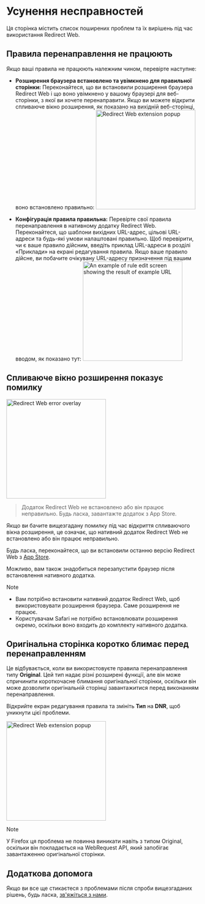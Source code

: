 
# Усунення несправностей

Ця сторінка містить список поширених проблем та їх вирішень під час використання Redirect Web.

<TOCInline toc={toc} />

## Правила перенаправлення не працюють

Якщо ваші правила не працюють належним чином, перевірте наступне:

- **Розширення браузера встановлено та увімкнено для правильної сторінки:** Переконайтеся, що ви встановили розширення браузера Redirect Web і що воно увімкнено у вашому браузері для веб-сторінки, з якої ви хочете перенаправити. Якщо ви можете відкрити спливаюче вікно розширення, як показано на вихідній веб-сторінці, воно встановлено правильно:
    <Image src={ExtensionPopup} alt="Redirect Web extension popup" width="260" hasShadow/>

- **Конфігурація правила правильна:** Перевірте свої правила перенаправлення в нативному додатку Redirect Web. Переконайтеся, що шаблони вихідних URL-адрес, цільові URL-адреси та будь-які умови налаштовані правильно. Щоб перевірити, чи є ваше правило дійсним, введіть приклад URL-адреси в розділі «Приклади» на екрані редагування правила. Якщо ваше правило дійсне, ви побачите очікувану URL-адресу призначення під вашим вводом, як показано тут:
    <Image src={RuleEditExampleResult} alt="An example of rule edit screen showing the result of example URL" width="260" hasShadow/>

## Спливаюче вікно розширення показує помилку

<Image src={ErrorOverlay} alt="Redirect Web error overlay" width="260" hasShadow hasRoundedCorners/>

> Додаток Redirect Web не встановлено або він працює неправильно.
> Будь ласка, завантажте додаток з App Store.

Якщо ви бачите вищезгадану помилку під час відкриття спливаючого вікна розширення, це означає, що нативний додаток Redirect Web не встановлено або він працює неправильно.

Будь ласка, переконайтеся, що ви встановили останню версію Redirect Web з [App Store](https://apps.apple.com/app/id1571283503).

Можливо, вам також знадобиться перезапустити браузер після встановлення нативного додатка.

> [!NOTE]
> * Вам потрібно встановити нативний додаток Redirect Web, щоб використовувати розширення браузера. Саме розширення не працює.
> * Користувачам Safari не потрібно встановлювати розширення окремо, оскільки воно входить до комплекту нативного додатка.

## Оригінальна сторінка коротко блимає перед перенаправленням

Це відбувається, коли ви використовуєте правила перенаправлення типу **Original**. Цей тип надає різні розширені функції, але він може спричинити короткочасне блимання оригінальної сторінки, оскільки він може дозволити оригінальній сторінці завантажитися перед виконанням перенаправлення.

Відкрийте екран редагування правила та змініть **Тип** на **DNR**, щоб уникнути цієї проблеми.

<Image src={EditRuleDnr} alt="Redirect Web extension popup" height="260" hasShadow hasRoundedCorners/>

> [!NOTE]
> У Firefox ця проблема не повинна виникати навіть з типом Original, оскільки він покладається на WebRequest API, який запобігає завантаженню оригінальної сторінки.

## Додаткова допомога

Якщо ви все ще стикаєтеся з проблемами після спроби вищезгаданих рішень, будь ласка, [зв'яжіться з нами](/contact-us).
